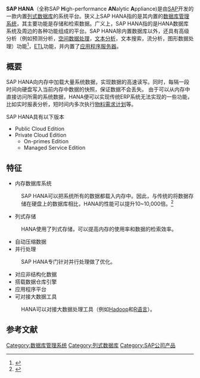 
{{Infobox software

| name = SAP HANA
| logo = [[File:SAP_2011_logo.svg|151px]]
| screenshot =
| caption =
| developer = [[SAP公司|SAP公司]]
| released =
| latest_release_version =  SPS12 Revision 120<ref>{{Cite web |url=http://help.sap.com/hana_platform/ |title=Support Package Stack 12 (Last Update: May 11, 2016, Revision 120) |accessdate=2017-01-12 |archive-date=2016-12-28 |archive-url=https://web.archive.org/web/20161228021032/http://help.sap.com/hana_platform |dead-url=no }}</ref>
| latest_release_date = {{start date and age|2016|05|11}}
| latest_preview_version =
| latest_preview_date =
| release_location =
| genre = [[列式数据库|列式数据库]]
| status = Active...

| programming language = [[C语言|C]], [[C++|C++]]
| language = Multi-lingual<!-- Should state the number of languages. -->
| license = [[proprietary_software|Proprietary]]
| website = [http://hana.sap.com SAP HANA DB]
}}

'''SAP HANA'''（全称SAP '''H'''igh-performance '''AN'''alytic '''A'''ppliance)是由[[SAP公司|SAP]]开发的一款内置[[列式数据库|列式数据库]]的系统平台。狭义上SAP HANA指的是其内置的[[数据库管理系统|数据库管理系统]]，其主要功能是存储和检索数据。广义上，SAP HANA指的是HANA数据库系统及周边的各种功能组成的平台。SAP HANA除内置数据库以外，还具有高级分析（例如预测分析，[[空间数据处理|空间数据处理]]，[[文本分析|文本分析]]，文本搜索，流分析，图形数据处理）功能<ref>{{cite web|author1=Jaikumar Vijayan|title=SAP's HANA will speed real-time data analytics|url=http://www.computerworld.com/article/2514617/business-intelligence/sap-s-hana-will-speed-real-time-data-analytics.html|publisher=Computer world|accessdate=2017-01-12|archive-date=2017-01-19|archive-url=https://web.archive.org/web/20170119212417/http://www.computerworld.com/article/2514617/business-intelligence/sap-s-hana-will-speed-real-time-data-analytics.html|dead-url=no}}</ref>，[[ETL|ETL]]功能，并内置了[[应用程序服务器|应用程序服务器]]。
==概要==
SAP HANA向内存中加载大量系统数据，实现数据的高速读写。同时，每隔一段时间向硬盘写入当前内存中数据的快照，保证数据不会丢失。
由于可以从内存中直接访问所需的系统数据，HANA便可以实现传统ERP系统无法实现的一些功能，比如实时报表分析，短时间内多次执行[[MRP|物料需求计划]]等。

SAP HANA具有以下版本
*Public Cloud Edition
*Private Cloud Edition
**On-primes Edition
**Managed Service Edition

==特征==
*内存数据库系统
:SAP HANA可以把系统所有的数据都载入内存中。因此，与传统的将数据存储在硬盘上的数据库相比，HANA的性能可以提升10~10,000倍。<ref>{{cite web|title=SAPが語るインメモリ--HANAとOracleの違いとは|url=http://japan.zdnet.com/article/35065869/|accessdate=2017-01-12|archive-date=2017-01-08|archive-url=https://web.archive.org/web/20170108103743/http://japan.zdnet.com/article/35065869/|dead-url=no}}</ref>

*列式存储
:HANA使用了列式存储，可以提高内存的使用率和数据的检索效率。
*自动压缩数据
*并行处理
:SAP HANA专门针对并行处理做了优化。
*对应非结构化数据
*搭载数据仓库引擎
*应用程序平台
*可对接大数据工具
:HANA可以对接大数据处理工具（例如[[Hadoop|Hadoop]]和[[R语言|R语言]]）。

==参考文献==
{{reflist}}

[[Category:数据库管理系统|Category:数据库管理系统]]
[[Category:列式数据库|Category:列式数据库]]
[[Category:SAP公司产品|Category:SAP公司产品]]